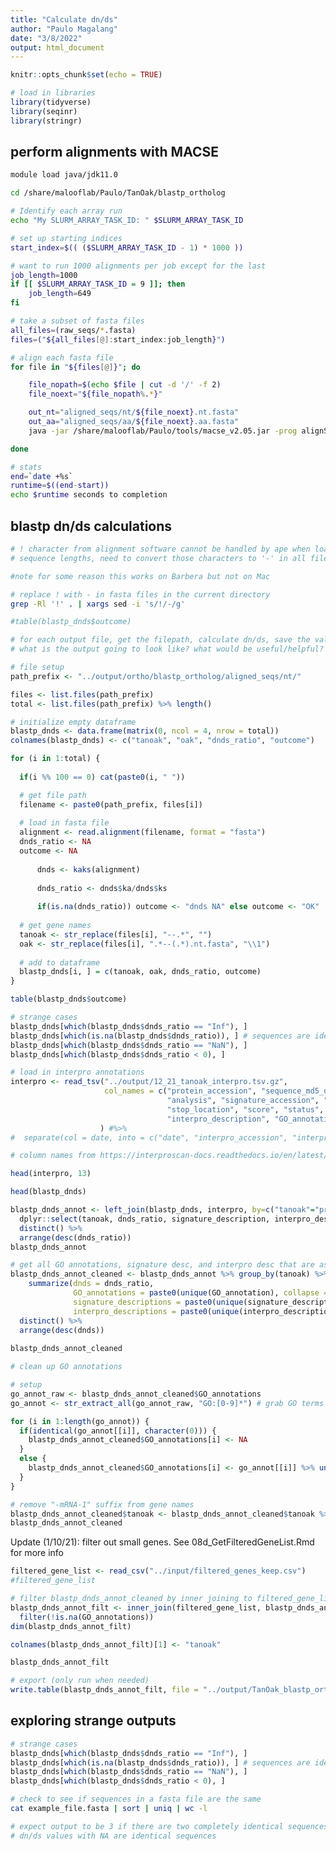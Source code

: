 ```yaml
---
title: "Calculate dn/ds"
author: "Paulo Magalang"
date: "3/8/2022"
output: html_document
---
```


```r
knitr::opts_chunk$set(echo = TRUE)
```

```r
# load in libraries
library(tidyverse)
library(seqinr)
library(stringr)
```

## perform alignments with MACSE

```bash
module load java/jdk11.0

cd /share/malooflab/Paulo/TanOak/blastp_ortholog

# Identify each array run
echo "My SLURM_ARRAY_TASK_ID: " $SLURM_ARRAY_TASK_ID

# set up starting indices
start_index=$(( ($SLURM_ARRAY_TASK_ID - 1) * 1000 ))

# want to run 1000 alignments per job except for the last
job_length=1000
if [[ $SLURM_ARRAY_TASK_ID = 9 ]]; then
    job_length=649
fi

# take a subset of fasta files
all_files=(raw_seqs/*.fasta)
files=("${all_files[@]:start_index:job_length}")

# align each fasta file
for file in "${files[@]}"; do

    file_nopath=$(echo $file | cut -d '/' -f 2)
    file_noext="${file_nopath%.*}"

    out_nt="aligned_seqs/nt/${file_noext}.nt.fasta"
    out_aa="aligned_seqs/aa/${file_noext}.aa.fasta"
    java -jar /share/malooflab/Paulo/tools/macse_v2.05.jar -prog alignSequences -seq $file -out_NT $out_nt -out_AA $out_aa

done

# stats
end=`date +%s`
runtime=$((end-start))
echo $runtime seconds to completion
```


## blastp dn/ds calculations

```bash
# ! character from alignment software cannot be handled by ape when loading in fasta file, causing unequal
# sequence lengths, need to convert those characters to '-' in all files

#note for some reason this works on Barbera but not on Mac

# replace ! with - in fasta files in the current directory
grep -Rl '!' . | xargs sed -i 's/!/-/g'

```


```r
#table(blastp_dnds$outcome)
```

```r
# for each output file, get the filepath, calculate dn/ds, save the value
# what is the output going to look like? what would be useful/helpful?

# file setup
path_prefix <- "../output/ortho/blastp_ortholog/aligned_seqs/nt/"

files <- list.files(path_prefix)
total <- list.files(path_prefix) %>% length()

# initialize empty dataframe
blastp_dnds <- data.frame(matrix(0, ncol = 4, nrow = total))
colnames(blastp_dnds) <- c("tanoak", "oak", "dnds_ratio", "outcome")

for (i in 1:total) {
  
  if(i %% 100 == 0) cat(paste0(i, " "))

  # get file path
  filename <- paste0(path_prefix, files[i])
  
  # load in fasta file
  alignment <- read.alignment(filename, format = "fasta")
  dnds_ratio <- NA
  outcome <- NA
  
      dnds <- kaks(alignment)
      
      dnds_ratio <- dnds$ka/dnds$ks
      
      if(is.na(dnds_ratio)) outcome <- "dnds NA" else outcome <- "OK"
  
  # get gene names
  tanoak <- str_replace(files[i], "--.*", "")
  oak <- str_replace(files[i], ".*--(.*).nt.fasta", "\\1")
  
  # add to dataframe
  blastp_dnds[i, ] = c(tanoak, oak, dnds_ratio, outcome)
}
```

```r
table(blastp_dnds$outcome)
```


```r
# strange cases
blastp_dnds[which(blastp_dnds$dnds_ratio == "Inf"), ]
blastp_dnds[which(is.na(blastp_dnds$dnds_ratio)), ] # sequences are identical or alignment was not multiple of 3
blastp_dnds[which(blastp_dnds$dnds_ratio == "NaN"), ] 
blastp_dnds[which(blastp_dnds$dnds_ratio < 0), ] 
```

```r
# load in interpro annotations
interpro <- read_tsv("../output/12_21_tanoak_interpro.tsv.gz",
                     col_names = c("protein_accession", "sequence_md5_digest", "sequence_length",
                                   "analysis", "signature_accession", "signature_description", "start_location",
                                   "stop_location", "score", "status", "date", "interpro_accession",
                                   "interpro_description", "GO_annotation", "pathways_annotation")
                    ) #%>%
#  separate(col = date, into = c("date", "interpro_accession", "interpro_description", "GO_annotation", "pathways_annotation"), sep = '\t')

# column names from https://interproscan-docs.readthedocs.io/en/latest/OutputFormats.html

head(interpro, 13)
```

```r
head(blastp_dnds)
```


```r
blastp_dnds_annot <- left_join(blastp_dnds, interpro, by=c("tanoak"="protein_accession")) %>%
  dplyr::select(tanoak, dnds_ratio, signature_description, interpro_description, GO_annotation) %>%
  distinct() %>%
  arrange(desc(dnds_ratio))
blastp_dnds_annot
```

```r
# get all GO annotations, signature desc, and interpro desc that are associated for each protein accession
blastp_dnds_annot_cleaned <- blastp_dnds_annot %>% group_by(tanoak) %>%
    summarize(dnds = dnds_ratio,
              GO_annotations = paste0(unique(GO_annotation), collapse = "|"),
              signature_descriptions = paste0(unique(signature_description), collapse = ", "),
              interpro_descriptions = paste0(unique(interpro_description), collapse = ", ")) %>%
  distinct() %>%
  arrange(desc(dnds))
  
blastp_dnds_annot_cleaned
```


```r
# clean up GO annotations

# setup
go_annot_raw <- blastp_dnds_annot_cleaned$GO_annotations
go_annot <- str_extract_all(go_annot_raw, "GO:[0-9]*") # grab GO terms only

for (i in 1:length(go_annot)) {
  if(identical(go_annot[[i]], character(0))) {
    blastp_dnds_annot_cleaned$GO_annotations[i] <- NA
  }
  else {
    blastp_dnds_annot_cleaned$GO_annotations[i] <- go_annot[[i]] %>% unique() %>% paste0(collapse = "|") # save unique GO terms
  }
}

# remove "-mRNA-1" suffix from gene names
blastp_dnds_annot_cleaned$tanoak <- blastp_dnds_annot_cleaned$tanoak %>% str_remove("-mRNA-1")
blastp_dnds_annot_cleaned
```

Update (1/10/21): filter out small genes. See 08d_GetFilteredGeneList.Rmd for more info
```r
filtered_gene_list <- read_csv("../input/filtered_genes_keep.csv")
#filtered_gene_list

# filter blastp_dnds_annot_cleaned by inner joining to filtered_gene_list
blastp_dnds_annot_filt <- inner_join(filtered_gene_list, blastp_dnds_annot_cleaned, by = c("ID"="tanoak")) %>%
  filter(!is.na(GO_annotations))
dim(blastp_dnds_annot_filt)

colnames(blastp_dnds_annot_filt)[1] <- "tanoak"

blastp_dnds_annot_filt
```


```r
# export (only run when needed)
write.table(blastp_dnds_annot_filt, file = "../output/TanOak_blastp_orthologs_dnds.tsv", quote = FALSE, sep = "\t", row.names = FALSE)
```










## exploring strange outputs

```r
# strange cases
blastp_dnds[which(blastp_dnds$dnds_ratio == "Inf"), ]
blastp_dnds[which(is.na(blastp_dnds$dnds_ratio)), ] # sequences are identical
blastp_dnds[which(blastp_dnds$dnds_ratio == "NaN"), ] 
blastp_dnds[which(blastp_dnds$dnds_ratio < 0), ] 
```

```bash
# check to see if sequences in a fasta file are the same
cat example_file.fasta | sort | uniq | wc -l

# expect output to be 3 if there are two completely identical sequences
# dn/ds values with NA are identical sequences
```













